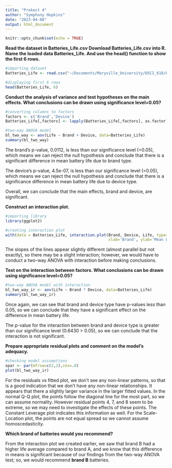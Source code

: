 ```yaml
---
title: "Prokect 4"
author: "Symphony Hopkins"
date: "2023-04-08"
output: html_document
---
```


```r
knitr::opts_chunk$set(echo = TRUE)
```

**Read the dataset in Batteries_Life.csv Download Batteries_Life.csv into R. Name the loaded data Batteries_Life. And use the head() function to show the first 6 rows.**

```r
#importing dataset
Batteries_Life <- read.csv("~/Documents/Maryville_University/DSCI_618/Week 4/Batteries_Life.csv")

#displaying first 6 rows
head(Batteries_Life, 6)
```

**Conduct the analysis of variance and test hypotheses on the main effects. What conclusions can be drawn using significance level=0.05?**

```r
#converting columns to factors
factors <- c('Brand','Device')
Batteries_Life[,factors] <- lapply(Batteries_Life[,factors], as.factor)

#two-way ANOVA model 
bl_two_way <- aov(Life ~ Brand + Device, data=Batteries_Life)
summary(bl_two_way)

```

The brand's p-value, 0.0112, is less than our significance level (=0.05), which means we can reject the null hypothesis and conclude that there is a significant difference in mean battery life due to brand type.

The device's p-value, 4.5e-07, is less than our significance level (=0.05), which means we can reject the null hypothesis and conclude that there is a significance difference in mean battery life due to device type.

Overall, we can conclude that the main effects, brand and device, are significant.

**Construct an interaction plot.**
```r
#importing library
library(ggplot2)

#creating interaction plot
with(data = Batteries_Life, interaction.plot(Brand, Device, Life, type="b", pch=19, fixed=T,
                                             xlab='Brand', ylab='Mean Life',col=10:12))

```

The slopes of the lines appear slightly different (almost parallel but not exactly), so there may be a slight interaction; however, we would have to conduct a two-way ANOVA with interaction before making conclusions.

**Test on the interaction between factors. What conclusions can be drawn using significance level=0.05?**

```r
#two-way ANOVA model with interaction
bl_two_way_ir <- aov(Life ~ Brand * Device, data=Batteries_Life)
summary(bl_two_way_ir)
```

Once again, we can see that brand and device type have p-values less than 0.05, so we can conclude that they have a significant effect on the difference in mean battery life. 

The p-value for the interaction between brand and device type is greater than our significance level (0.6430 > 0.05), so we can conclude that the interaction is not significant.

**Prepare appropriate residual plots and comment on the model’s adequacy.**

```r
#checking model assumptions
opar <- par(mfrow=c(2,2),cex=.8)
plot(bl_two_way_ir)
```

For the residuals vs fitted plot, we don't see any non-linear patterns, so that is a good indication that we don't have any non-linear relationships. It appears that there a slightly larger variance in the larger fitted values. In the normal Q-Q plot, the points follow the diagonal line for the most part, so we can assume normality. However residual points 4, 7, and 8 seem to be extreme, so we may need to investigate the effects of these points. The Constant Leverage plot indicates this information as well. For the Scale-Location plot, the points are not equal spread so we cannot assume homoscedasticity.  

**Which brand of batteries would you recommend?**

From the interaction plot we created earlier, we saw that brand B had a higher life average compared to brand A, and we know that this difference in means is significant because of our findings from the two-way ANOVA test; so, we would recommend **brand B** batteries. 






